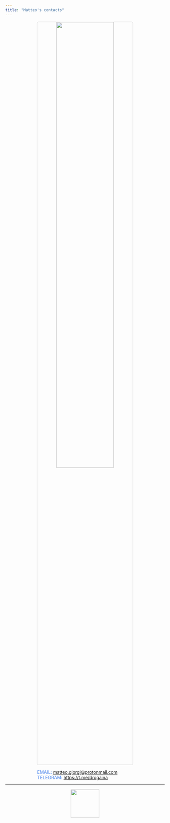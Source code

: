 ```yaml
---
title: "Matteo's contacts"
---
```









<p align="center">
  <img width="60%" style="border:1px solid #CCCCCC; border-radius: 5px; margin-top:0%" src="assets/mail.gif"/>
</p>

<div class="boxed"; style="color:#4582EC; margin-top:5px; margin-left:20%; margin-right:20%">
EMAIL: <a href="mailto:matteo.giorgi@protonmail.com">matteo.giorgi@protonmail.com</a></br>
TELEGRAM: <a href="https://t.me/drogaina" rel="noopener noreferrer" target="_blank">https://t.me/drogaina</a>&nbsp&nbsp&nbsp&nbsp
</div>

---

<p align="center">
  <img height="90" src="assets/super.gif"/>
</p>


